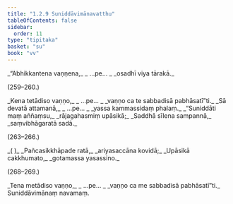 ```yaml
---
title: "1.2.9 Suniddāvimānavatthu"
tableOfContents: false
sidebar:
  order: 11
type: "tipitaka"
basket: "su"
book: "vv"
---
```



<DynamicBreadcrumb />

<Division number="258" book="vv">

<Paragraph number="282" type="verses" book="vv">
_“Abhikkantena vaṇṇena,_  
_ …pe… _  
_osadhī viya tārakā._  


(259–260.)
</Paragraph>

<Paragraph number="283" type="verses" book="vv">
_Kena tetādiso vaṇṇo,_  
_ …pe… _  
_vaṇṇo ca te sabbadisā pabhāsatī”ti._  

</Paragraph>

</Division>
<Division number="261" book="vv">

<Paragraph number="284" type="verses" book="vv">
_Sā devatā attamanā,_  
_ …pe… _  
_yassa kammassidaṃ phalaṃ._  

</Paragraph>

</Division>
<Division number="262" book="vv">

<Paragraph number="285" type="verses" book="vv">
_“Suniddāti maṃ aññaṃsu,_  
_rājagahasmiṃ upāsikā;_  
_Saddhā sīlena sampannā,_  
_saṃvibhāgaratā sadā._  


(263–266.)
</Paragraph>

<Paragraph number="286" type="verses" book="vv">
_( )_  

</Paragraph>

</Division>
<Division number="267" book="vv">

<Paragraph number="287" type="verses" book="vv">
_Pañcasikkhāpade ratā,_  
_ariyasaccāna kovidā;_  
_Upāsikā cakkhumato,_  
_gotamassa yasassino._  


(268–269.)
</Paragraph>

<Paragraph number="288" type="verses" book="vv">
_Tena metādiso vaṇṇo,_  
_ …pe… _  
_vaṇṇo ca me sabbadisā pabhāsatī”ti._  


</Paragraph>
</Division>

<Paragraph number="289" type="center" book="vv">
Suniddāvimānaṃ navamaṃ.
</Paragraph>